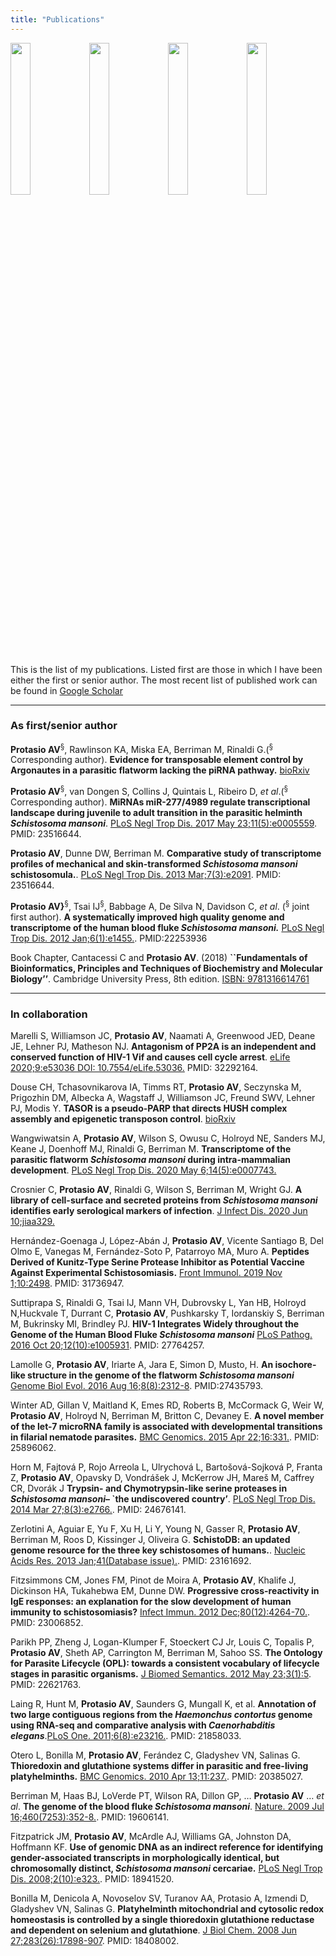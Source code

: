 ```yaml
---
title: "Publications"
---
```


<link rel="stylesheet" href="styles.css" type="text/css">

<!-- <style> -->
<!-- img { -->
<!--   display: block; -->
<!--   margin-left: auto; -->
<!--   margin-right: auto; -->
<!-- } -->
<!-- </style> -->

<!-- <img src="images/banner-1559400_1920.jpg" style="width:75%; border:5px solid" > -->

<div>
<img src="images/book-1659717_1920.jpg" style="float: left;width:25%;margin-bottom:0.5cm" />
<img src="images/book-1659717_1920.jpg" style="float: left;width:25%;margin-bottom:0.5cm" />
<img src="images/book-1659717_1920.jpg" style="float: left;width:25%;margin-bottom:0.5cm" />
<img src="images/book-1659717_1920.jpg" style="float: left;width:25%;margin-bottom:0.5cm" />
<div>



This is the list of my publications. Listed first are those in which I have been either the first or senior author. The most recent list of published work can be found in [Google Scholar](https://scholar.google.com/citations?hl=en&user=C2OdtP0AAAAJ&view_op=list_works&sortby=pubdate)

---

### As first/senior author

**Protasio AV**^§^, Rawlinson KA, Miska EA, Berriman M, Rinaldi G.(^§^ Corresponding author). **Evidence for transposable element control by Argonautes in a parasitic flatworm lacking the piRNA pathway.**
[bioRxiv](https://www.biorxiv.org/content/10.1101/670372v3)

**Protasio AV**^§^, van Dongen S, Collins J, Quintais L, Ribeiro D, _et al_.(^§^ Corresponding author).
**MiRNAs miR-277/4989 regulate transcriptional landscape during juvenile to adult transition in the parasitic helminth _Schistosoma mansoni_**.
[PLoS Negl Trop Dis. 2017 May 23;11(5):e0005559](http://dx.doi.org/10.1371/journal.pntd.0005559). PMID: 23516644.

**Protasio AV**, Dunne DW, Berriman M.
**Comparative study of transcriptome profiles of mechanical and skin-transformed _Schistosoma mansoni_ schistosomula.**. [PLoS Negl Trop Dis. 2013 Mar;7(3):e2091](http://dx.doi.org/10.1371/journal.pntd.0002091). PMID: 23516644.

**Protasio AV}**^§^, Tsai IJ^§^, Babbage A, De Silva N, Davidson C, _et al_. (^§^ joint first author). **A systematically improved high quality genome and transcriptome of the human blood fluke _Schistosoma mansoni._**
[PLoS Negl Trop Dis. 2012 Jan;6(1):e1455.](http://dx.doi.org/10.1371/journal.pntd.0001455). PMID:22253936

Book Chapter, Cantacessi C and **Protasio AV**. (2018)  **``Fundamentals of Bioinformatics, Principles and Techniques of Biochemistry and Molecular Biology''**. Cambridge University Press, 8th edition. [ISBN: 9781316614761](https://www.cambridge.org/gb/academic/subjects/life-sciences/molecular-biology-biochemistry-and-structural-biology/wilson-and-walkers-principles-and-techniques-biochemistry-and-molecular-biology-8th-edition?format=PB&isbn=9781316614761)

---

### In collaboration

Marelli S, Williamson JC, **Protasio AV**, Naamati A, Greenwood JED, Deane JE, Lehner PJ, Matheson NJ. **Antagonism of PP2A is an independent and conserved function of HIV-1 Vif and causes cell cycle arrest**.
[eLife 2020;9:e53036 DOI: 10.7554/eLife.53036.](https://elifesciences.org/articles/53036) PMID: 32292164.

Douse CH, Tchasovnikarova IA, Timms RT, **Protasio AV**, Seczynska M, Prigozhin DM, Albecka A, Wagstaff J, Williamson JC, Freund SWV, Lehner PJ, Modis Y. **TASOR is a pseudo-PARP that directs HUSH complex assembly and epigenetic transposon control**.
[bioRxiv](https://www.biorxiv.org/content/10.1101/2020.03.09.974832v1)

Wangwiwatsin A, **Protasio AV**, Wilson S, Owusu C, Holroyd NE, Sanders MJ, Keane J, Doenhoff MJ, Rinaldi G, Berriman M. **Transcriptome of the parasitic flatworm _Schistosoma mansoni_ during intra-mammalian development**. [PLoS Negl Trop Dis. 2020 May 6;14(5):e0007743.](https://journals.plos.org/plosntds/article?id=10.1371/journal.pntd.0007743)

Crosnier C, **Protasio AV**, Rinaldi G, Wilson S, Berriman M, Wright GJ. **A library of cell-surface and secreted proteins from _Schistosoma mansoni_ identifies early serological markers of infection**. 
[J Infect Dis. 2020 Jun 10;jiaa329.](https://doi.org/10.1093/infdis/jiaa329)


Hernández-Goenaga J, López-Abán J, **Protasio AV**, Vicente Santiago B, Del Olmo E, Vanegas M, Fernández-Soto P, Patarroyo MA, Muro A. **Peptides Derived of Kunitz-Type Serine Protease Inhibitor as Potential Vaccine Against Experimental Schistosomiasis.** [Front Immunol. 2019 Nov 1;10:2498](https://www.frontiersin.org/articles/10.3389/fimmu.2019.02498/full). PMID: 31736947.

Suttiprapa S, Rinaldi G, Tsai IJ, Mann VH, Dubrovsky L, Yan HB, Holroyd N,Huckvale T, Durrant C, **Protasio AV**, Pushkarsky T, Iordanskiy S, Berriman M, Bukrinsky MI, Brindley PJ. **HIV-1 Integrates Widely throughout the Genome of the Human Blood Fluke _Schistosoma mansoni_** [PLoS Pathog. 2016 Oct 20;12(10):e1005931](https://journals.plos.org/plospathogens/article?id=10.1371/journal.ppat.1005931). PMID: 27764257.

Lamolle G, **Protasio AV**, Iriarte A, Jara E, Simon D, Musto, H.
**An isochore-like structure in the genome of the flatworm _Schistosoma mansoni_**
[Genome Biol Evol. 2016 Aug 16;8(8):2312-8](http://dx.doi.org/10.1093/gbe/evw170). PMID:27435793.

Winter AD, Gillan V, Maitland K, Emes RD, Roberts B, McCormack G, Weir W, **Protasio AV**, Holroyd N, Berriman M, Britton C, Devaney E. **A novel member of the let-7 microRNA family is associated with developmental transitions in filarial nematode parasites.** [BMC Genomics. 2015 Apr 22;16:331.](https://bmcgenomics.biomedcentral.com/articles/10.1186/s12864-015-1536-y). PMID: 25896062.

Horn M, Fajtová P, Rojo Arreola L, Ulrychová L, Bartošová-Sojková P, Franta Z, **Protasio AV**, Opavsky D, Vondrášek J, McKerrow JH, Mareš M, Caffrey CR, Dvorák J
**Trypsin- and Chymotrypsin-like serine proteases in _Schistosoma mansoni_-- `the undiscovered country'**.
[PLoS Negl Trop Dis. 2014 Mar 27;8(3):e2766.](http:\\dx.doi.org/10.1371/journal.pntd.0002766). PMID: 24676141.

Zerlotini A, Aguiar E, Yu F, Xu H, Li Y, Young N, Gasser R, **Protasio AV**, Berriman M, Roos D, Kissinger J, Oliveira G. **SchistoDB: an updated genome resource for the three key schistosomes of humans.**.
[Nucleic Acids Res. 2013 Jan;41(Database issue).](http:\\dx.doi.org/10.1093/nar/gks1087). PMID: 23161692.

Fitzsimmons CM, Jones FM, Pinot de Moira A, **Protasio AV**, Khalife J, Dickinson HA, Tukahebwa EM, Dunne DW. **Progressive cross-reactivity in IgE responses: an explanation for the slow development of human immunity to schistosomiasis?** [Infect Immun. 2012 Dec;80(12):4264-70.](http:\\dx.doi.org/10.1128/IAI.00641-12). PMID: 23006852.

Parikh PP, Zheng J, Logan-Klumper F, Stoeckert CJ Jr, Louis C, Topalis P, **Protasio AV**, Sheth AP, Carrington M, Berriman M, Sahoo SS. **The Ontology for Parasite Lifecycle (OPL): towards a consistent vocabulary of lifecycle stages in parasitic organisms.** [J Biomed Semantics. 2012 May 23;3(1):5](http:\\dx.doi.org/10.1186/2041-1480-3-5). PMID: 22621763.

Laing R, Hunt M, **Protasio AV**, Saunders G, Mungall K, et al.
**Annotation of two large contiguous regions from the _Haemonchus contortus_ genome using RNA-seq and comparative analysis with _Caenorhabditis elegans_**.[PLoS One. 2011;6(8):e23216.](http:\\dx.doi.org/10.1371/journal.pone.0023216). PMID: 21858033.

Otero L, Bonilla M, **Protasio AV**, Ferández C, Gladyshev VN, Salinas G. **Thioredoxin and glutathione systems differ in parasitic and free-living platyhelminths.**
[BMC Genomics. 2010 Apr 13;11:237.](http:\\dx.doi.org/10.1186/1471-2164-11-237). PMID: 20385027.

Berriman M, Haas BJ, LoVerde PT, Wilson RA, Dillon GP, ... **Protasio AV** ... _et al_. **The genome of the blood fluke _Schistosoma mansoni_**.
[Nature. 2009 Jul 16;460(7253):352-8.](http://dx.doi.org/10.1038/nature08160). PMID: 19606141.

Fitzpatrick JM, **Protasio AV**, McArdle AJ, Williams GA, Johnston DA, Hoffmann KF.
**Use of genomic DNA as an indirect reference for identifying gender-associated transcripts in morphologically identical, but chromosomally distinct, _Schistosoma mansoni_ cercariae.** [PLoS Negl Trop Dis. 2008;2(10):e323.](http:\\dx.doi.org/10.1371/journal.pntd.0000323). PMID: 18941520.

Bonilla M, Denicola A, Novoselov SV, Turanov AA, Protasio A, Izmendi D, Gladyshev VN, Salinas G. 
**Platyhelminth mitochondrial and cytosolic redox homeostasis is controlled by a single thioredoxin glutathione reductase and dependent on selenium and glutathione**. [J Biol Chem. 2008 Jun 27;283(26):17898-907](https://www.ncbi.nlm.nih.gov/pmc/articles/PMC2440607/). PMID: 18408002.



